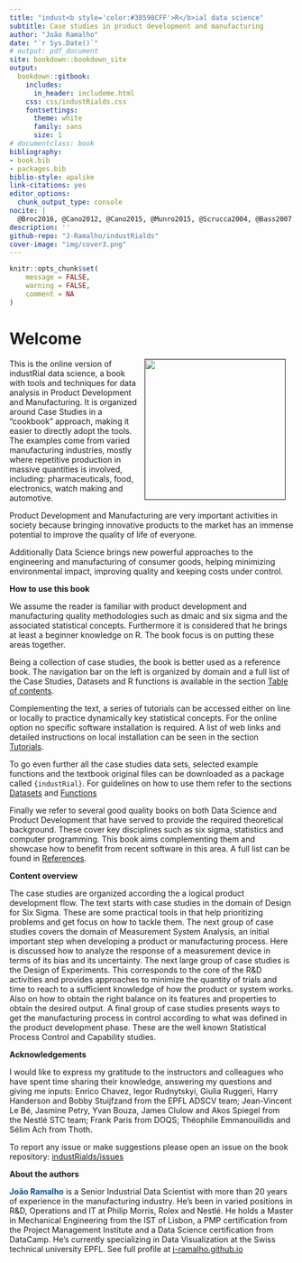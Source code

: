 ```yaml
--- 
title: "indust<b style='color:#38598CFF'>R</b>ial data science"
subtitle: Case studies in product development and manufacturing
author: "João Ramalho"
date: "`r Sys.Date()`"
# output: pdf_document
site: bookdown::bookdown_site
output: 
  bookdown::gitbook:
    includes:
      in_header: includeme.html
    css: css/industRialds.css
    fontsettings:
      theme: white
      family: sans
      size: 1
# documentclass: book
bibliography:
- book.bib
- packages.bib
biblio-style: apalike
link-citations: yes
editor_options:
  chunk_output_type: console
nocite: |
  @Broc2016, @Cano2012, @Cano2015, @Munro2015, @Scrucca2004, @Bass2007
description: ''
github-repo: "J-Ramalho/industRialds"
cover-image: "img/cover3.png"
---
```


```r
knitr::opts_chunk$set(
	message = FALSE,
	warning = FALSE,
	comment = NA
)

```

# Welcome {-}

<a href="">
  <img src="img/cover.png" width="250" style="margin: 0 1em 0 1em" align="right"/>
</a> 

This is the online version of industRial data science, a book with tools and techniques for data analysis in Product Development and Manufacturing. It is organized around Case Studies in a "cookbook" approach, making it easier to directly adopt the tools. The examples come from varied manufacturing industries, mostly where repetitive production in massive quantities is involved, including: pharmaceuticals, food, electronics, watch making and automotive.

Product Development and Manufacturing are very important activities in society because bringing innovative products to the market has an immense potential to improve the quality of life of everyone. 

Additionally Data Science brings new powerful approaches to the engineering and manufacturing of consumer goods, helping minimizing environmental impact, improving quality and keeping costs under control.

**How to use this book**

We assume the reader is familiar with product development and manufacturing quality methodologies such as dmaic and six sigma and the associated statistical concepts. Furthermore it is considered that he brings at least a beginner knowledge on R. The book focus is on putting these areas together.

Being a collection of case studies, the book is better used as a reference book. The navigation bar on the left is organized by domain and a full list of the Case Studies, Datasets and R functions is available in the section [Table of contents](#contents). 

Complementing the text, a series of tutorials can be accessed either on line or locally to practice dynamically key statistical concepts. For the online option no specific software installation is required. A list of web links and detailed instructions on local installation can be seen in the section [Tutorials](#tutorials).

To go even further all the case studies data sets, selected example functions and the textbook original files can be downloaded as a package called `{industRial}`. For guidelines on how to use them refer to the sections [Datasets](#datasets) and [Functions](#functions)

Finally we refer to several good quality books on both Data Science and Product Development that have served to provide the required theoretical  background. These cover key disciplines such as six sigma, statistics and computer programming. This book aims complementing them and showcase how to benefit from recent software in this area. A full list can be found in [References](#references).

**Content overview**

The case studies are organized according the a logical product development flow. The text starts with case studies in the domain of Design for Six Sigma. These are some practical tools in that help prioritizing problems and get focus on how to tackle them. The next group of case studies covers the domain of Measurement System Analysis, an initial important step when developing a product or manufacturing process. Here is discussed how to analyze the response of a measurement device in terms of its bias and its uncertainty. The next large group of case studies is the Design of Experiments. This corresponds to the core of the R&D activities and provides approaches to minimize the quantity of trials and time to reach to a sufficient knowledge of how the product or system works. Also on how to obtain the right balance on its features and properties to obtain the desired output. A final group of case studies presents ways to get the manufacturing process in control according to what was defined in the product development phase. These are the well known Statistical Process Control and Capability studies.

**Acknowledgements**

I would like to express my gratitude to the instructors and colleagues who have spent time sharing their knowledge, answering my questions and giving me inputs: Enrico Chavez, Iegor Rudnytskyi, Giulia Ruggeri, Harry Handerson and Bobby Stuijfzand from the EPFL ADSCV team; Jean-Vincent Le Bé, Jasmine Petry, Yvan Bouza, James Clulow and Akos Spiegel from the Nestlé STC team; Frank Paris from DOQS; Théophile Emmanouilidis and Sélim Ach from Thoth.

To report any issue or make suggestions please open an issue on the book repository:
[industRialds/issues](https://github.com/J-Ramalho/industRial/issues)

**About the authors**

<b style="color:#104e8b">João Ramalho</b> is a Senior Industrial Data Scientist with more than 20 years of experience in the manufacturing industry. He's been in varied positions in R&D, Operations and IT at Philip Morris, Rolex and Nestlé. He holds a Master in Mechanical Engineering from the IST of Lisbon, a PMP certification from the Project Management Institute and a Data Science certification from DataCamp. He's currently specializing in Data Visualization at the Swiss technical university EPFL. See full profile at [j-ramalho.github.io](https://j-ramalho.github.io/)

